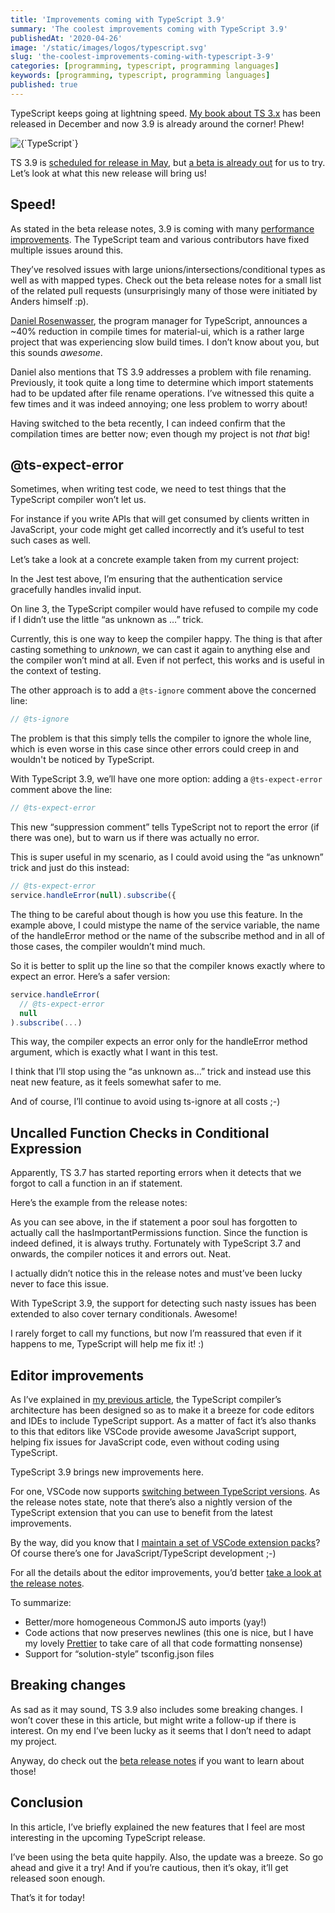 ```yaml
---
title: 'Improvements coming with TypeScript 3.9'
summary: 'The coolest improvements coming with TypeScript 3.9'
publishedAt: '2020-04-26'
image: '/static/images/logos/typescript.svg'
slug: 'the-coolest-improvements-coming-with-typescript-3-9'
categories: [programming, typescript, programming languages]
keywords: [programming, typescript, programming languages]
published: true
---
```


TypeScript keeps going at lightning speed. [My book about TS 3.x](https://www.amazon.com/Learn-TypeScript-Building-Applications-understanding-ebook/dp/B081FB89BL/) has been released in December and now 3.9 is already around the corner! Phew!

<BlogPostCenteredContent>
  <Image
    alt={`TypeScript`}
    src={`/static/images/logos/typescript.svg`}
    width={400}
    height={400}
    priority
  />
</BlogPostCenteredContent>

TS 3.9 is [scheduled for release in May](https://github.com/microsoft/TypeScript/issues/37198), but [a beta is already out](https://devblogs.microsoft.com/typescript/announcing-typescript-3-9-beta/) for us to try. Let’s look at what this new release will bring us!

## Speed!

As stated in the beta release notes, 3.9 is coming with many [performance improvements](https://devblogs.microsoft.com/typescript/announcing-typescript-3-9-beta/#speed-improvements). The TypeScript team and various contributors have fixed multiple issues around this.

They’ve resolved issues with large unions/intersections/conditional types as well as with mapped types. Check out the beta release notes for a small list of the related pull requests (unsurprisingly many of those were initiated by Anders himself :p).

[Daniel Rosenwasser](https://twitter.com/drosenwasser), the program manager for TypeScript, announces a ~40% reduction in compile times for material-ui, which is a rather large project that was experiencing slow build times. I don’t know about you, but this sounds _awesome_.

Daniel also mentions that TS 3.9 addresses a problem with file renaming. Previously, it took quite a long time to determine which import statements had to be updated after file rename operations. I’ve witnessed this quite a few times and it was indeed annoying; one less problem to worry about!

Having switched to the beta recently, I can indeed confirm that the compilation times are better now; even though my project is not _that_ big!

## @ts-expect-error

Sometimes, when writing test code, we need to test things that the TypeScript compiler won’t let us.

For instance if you write APIs that will get consumed by clients written in JavaScript, your code might get called incorrectly and it’s useful to test such cases as well.

Let’s take a look at a concrete example taken from my current project:

<Gist gistLink="dsebastien/691127ba26c56be948aee1ac5a85f4b4" />

In the Jest test above, I’m ensuring that the authentication service gracefully handles invalid input.

On line 3, the TypeScript compiler would have refused to compile my code if I didn’t use the little “as unknown as …” trick.

Currently, this is one way to keep the compiler happy. The thing is that after casting something to _unknown_, we can cast it again to anything else and the compiler won’t mind at all. Even if not perfect, this works and is useful in the context of testing.

The other approach is to add a `@ts-ignore` comment above the concerned line:

```typescript
// @ts-ignore
```

The problem is that this simply tells the compiler to ignore the whole line, which is even worse in this case since other errors could creep in and wouldn't be noticed by TypeScript.

With TypeScript 3.9, we’ll have one more option: adding a `@ts-expect-error` comment above the line:

```typescript
// @ts-expect-error
```

This new “suppression comment” tells TypeScript not to report the error (if there was one), but to warn us if there was actually no error.

This is super useful in my scenario, as I could avoid using the “as unknown” trick and just do this instead:

```typescript
// @ts-expect-error
service.handleError(null).subscribe({
```

The thing to be careful about though is how you use this feature. In the example above, I could mistype the name of the service variable, the name of the handleError method or the name of the subscribe method and in all of those cases, the compiler wouldn’t mind much.

So it is better to split up the line so that the compiler knows exactly where to expect an error. Here’s a safer version:

```typescript
service.handleError(
  // @ts-expect-error
  null
).subscribe(...)
```

This way, the compiler expects an error only for the handleError method argument, which is exactly what I want in this test.

I think that I’ll stop using the “as unknown as…” trick and instead use this neat new feature, as it feels somewhat safer to me.

And of course, I’ll continue to avoid using ts-ignore at all costs ;-)

## Uncalled Function Checks in Conditional Expression

Apparently, TS 3.7 has started reporting errors when it detects that we forgot to call a function in an if statement.

Here’s the example from the release notes:

<Gist gistLink="dsebastien/5a3eb9ceb8f3f67e8a0af1c3428d7fec" />

As you can see above, in the if statement a poor soul has forgotten to actually call the hasImportantPermissions function. Since the function is indeed defined, it is always truthy. Fortunately with TypeScript 3.7 and onwards, the compiler notices it and errors out. Neat.

I actually didn’t notice this in the release notes and must’ve been lucky never to face this issue.

With TypeScript 3.9, the support for detecting such nasty issues has been extended to also cover ternary conditionals. Awesome!

I rarely forget to call my functions, but now I’m reassured that even if it happens to me, TypeScript will help me fix it! :)

## Editor improvements

As I’ve explained in [my previous article](https://medium.com/@dSebastien/typescript-non-goals-43f47c1ecd84), the TypeScript compiler’s architecture has been designed so as to make it a breeze for code editors and IDEs to include TypeScript support. As a matter of fact it’s also thanks to this that editors like VSCode provide awesome JavaScript support, helping fix issues for JavaScript code, even without coding using TypeScript.

TypeScript 3.9 brings new improvements here.

For one, VSCode now supports [switching between TypeScript versions](https://code.visualstudio.com/docs/typescript/typescript-compiling#_using-the-workspace-version-of-typescript). As the release notes state, note that there’s also a nightly version of the TypeScript extension that you can use to benefit from the latest improvements.

By the way, did you know that I [maintain a set of VSCode extension packs](https://medium.com/@dSebastien/vs-code-extension-packs-to-boost-productivity-fa1ba44dfc2e)? Of course there’s one for JavaScript/TypeScript development ;-)

For all the details about the editor improvements, you’d better [take a look at the release notes](https://devblogs.microsoft.com/typescript/announcing-typescript-3-9-beta/#editor-improvements).

To summarize:

- Better/more homogeneous CommonJS auto imports (yay!)
- Code actions that now preserves newlines (this one is nice, but I have my lovely [Prettier](https://prettier.io/) to take care of all that code formatting nonsense)
- Support for “solution-style” tsconfig.json files

## Breaking changes

As sad as it may sound, TS 3.9 also includes some breaking changes. I won’t cover these in this article, but might write a follow-up if there is interest. On my end I’ve been lucky as it seems that I don’t need to adapt my project.

Anyway, do check out the [beta release notes](https://devblogs.microsoft.com/typescript/announcing-typescript-3-9-beta/#breaking-changes) if you want to learn about those!

## Conclusion

In this article, I’ve briefly explained the new features that I feel are most interesting in the upcoming TypeScript release.

I’ve been using the beta quite happily. Also, the update was a breeze. So go ahead and give it a try! And if you’re cautious, then it’s okay, it’ll get released soon enough.

That’s it for today!

<BlogPostSignature />

